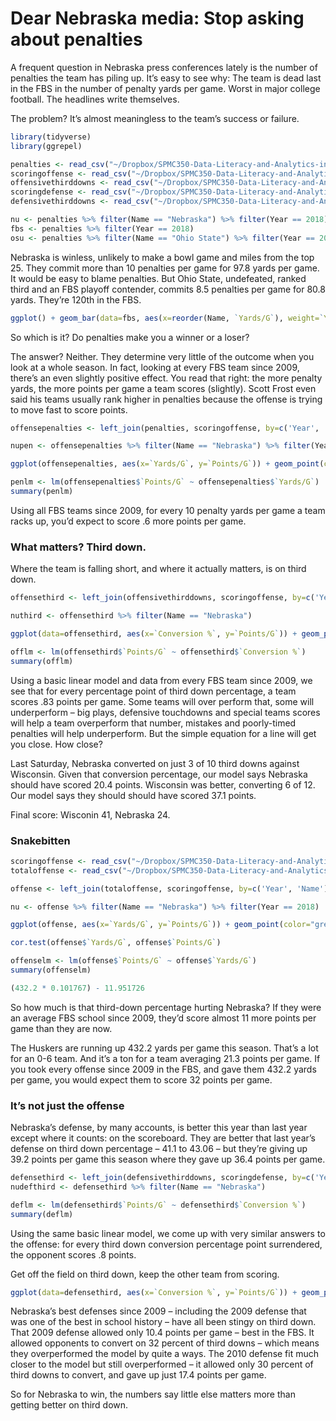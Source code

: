 # Dear Nebraska media: Stop asking about penalties

A frequent question in Nebraska press conferences lately is the number of penalties the team has piling up. It's easy to see why: The team is dead last in the FBS in the number of penalty yards per game. Worst in major college football. The headlines write themselves.

The problem? It's almost meaningless to the team's success or failure. 

```r
library(tidyverse)
library(ggrepel)
```

```r
penalties <- read_csv("~/Dropbox/SPMC350-Data-Literacy-and-Analytics-in-Sports/Data/Penalties.csv")
scoringoffense <- read_csv("~/Dropbox/SPMC350-Data-Literacy-and-Analytics-in-Sports/Data/ScoringOffense.csv")
offensivethirddowns <- read_csv("~/Dropbox/SPMC350-Data-Literacy-and-Analytics-in-Sports/Data/ThirdDownConversions.csv")
scoringdefense <- read_csv("~/Dropbox/SPMC350-Data-Literacy-and-Analytics-in-Sports/Data/ScoringDefense.csv")
defensivethirddowns <- read_csv("~/Dropbox/SPMC350-Data-Literacy-and-Analytics-in-Sports/Data/OpponentThirdDown.csv")
```

```r
nu <- penalties %>% filter(Name == "Nebraska") %>% filter(Year == 2018)
fbs <- penalties %>% filter(Year == 2018)
osu <- penalties %>% filter(Name == "Ohio State") %>% filter(Year == 2018)
```

Nebraska is winless, unlikely to make a bowl game and miles from the top 25. They commit more than 10 penalties per game for 97.8 yards per game. It would be easy to blame penalties. But Ohio State, undefeated, ranked third and an FBS playoff contender, commits 8.5 penalties per game for 80.8 yards. They're 120th in the FBS.

```r
ggplot() + geom_bar(data=fbs, aes(x=reorder(Name, `Yards/G`), weight=`Yards/G`), fill="light grey") + geom_bar(data=nu, aes(x=reorder(Name, `Yards/G`), weight=`Yards/G`, fill="red")) + geom_bar(data=osu, aes(x=reorder(Name, `Yards/G`), weight=`Yards/G`, fill="red")) + labs(x="None", y="Penalty yards per game", title="Yep, Nebraska is the worst team in the country for penalties", subtitle="The winless Huskers surrender 97.4 yards per game. Ohio State, undefeated, is only 10 places higher.", caption="Source: NCAA | By Matt Waite") + theme_minimal() + theme(axis.title.x=element_blank(), axis.text.x=element_blank(), axis.ticks.x=element_blank(), plot.title = element_text(size = 16, face = "bold"), axis.title = element_text(size = 8), plot.subtitle = element_text(size=10), panel.grid.minor = element_blank()) + guides(fill=FALSE) + geom_text(data=nu, aes(x=Name, y=99, label="Nebraska", hjust = 1.1)) + geom_text(data=osu, aes(x=Name, y=99, label="Ohio State", hjust = 1.2, vjust=4)) + ggsave(filename="penalties.png", device = "png")
```

So which is it? Do penalties make you a winner or a loser? 

The answer? Neither. They determine very little of the outcome when you look at a whole season. In fact, looking at every FBS team since 2009, there's an even slightly positive effect. You read that right: the more penalty yards, the more points per game a team scores (slightly). Scott Frost even said his teams usually rank higher in penalties because the offense is trying to move fast to score points. 

```r
offensepenalties <- left_join(penalties, scoringoffense, by=c('Year', 'Name'))
```

```r
nupen <- offensepenalties %>% filter(Name == "Nebraska") %>% filter(Year == 2018)
```


```r
ggplot(offensepenalties, aes(x=`Yards/G`, y=`Points/G`)) + geom_point(color="grey") + geom_smooth(method=lm, se=FALSE) + labs(x="Penalty yards per game", y="Points per game", title="Penalty yards don't matter", subtitle="There's hardly any relationship with the number of penalty yards a team gives up vs their points per game", caption="Source: NCAA | By Matt Waite") + theme_minimal() + theme(plot.title = element_text(size = 16, face = "bold"), axis.title = element_text(size = 8), plot.subtitle = element_text(size=10), panel.grid.minor = element_blank()) + geom_point(data=nupen, aes(x=`Yards/G`, y=`Points/G`), color="red") + geom_text(data=nupen, x=92, y=19, label="Nebraska 2018") + ggsave(filename="penaltyscatter.png", device = "png")
```

```r
penlm <- lm(offensepenalties$`Points/G` ~ offensepenalties$`Yards/G`)
summary(penlm)
```
Using all FBS teams since 2009, for every 10 penalty yards per game a team racks up, you'd expect to score .6 more points per game. 

### What matters? Third down. 

Where the team is falling short, and where it actually matters, is on third down. 


```r
offensethird <- left_join(offensivethirddowns, scoringoffense, by=c('Year', 'Name'))
```

```r
nuthird <- offensethird %>% filter(Name == "Nebraska")
```


```r
ggplot(data=offensethird, aes(x=`Conversion %`, y=`Points/G`)) + geom_point(color="grey") + geom_smooth(method=lm, se=FALSE) + geom_point(data=nuthird, aes(x=`Conversion %`, y=`Points/G`), color="red") + geom_text_repel(data=nuthird, aes(x=`Conversion %`, y=`Points/G`, label=Year)) + labs(x="Third-down conversion rate", y="Points per game", title="Nebraska's woes on third down predict scoreboard", subtitle="The better a team is on third down, the more points they score. The Huskers are 123th in the FBS.", caption="Source: NCAA | By Matt Waite") + theme_minimal() + theme(plot.title = element_text(size = 16, face = "bold"), axis.title = element_text(size = 8), plot.subtitle = element_text(size=10), panel.grid.minor = element_blank()) + ggsave(filename="offensethirdscatter.png", device = "png")
```

```r
offlm <- lm(offensethird$`Points/G` ~ offensethird$`Conversion %`)
summary(offlm)
```

Using a basic linear model and data from every FBS team since 2009, we see that for every percentage point of third down percentage, a team scores .83 points per game. Some teams will over perform that, some will underperform -- big plays, defensive touchdowns and special teams scores will help a team overperform that number, mistakes and poorly-timed penalties will help underperform. But the simple equation for a line will get you close. How close? 

Last Saturday, Nebraska converted on just 3 of 10 third downs against Wisconsin. Given that conversion percentage, our model says Nebraska should have scored 20.4 points. Wisconsin was better, converting 6 of 12. Our model says they should should have scored 37.1 points. 

Final score: Wisconin 41, Nebraska 24. 

### Snakebitten

```r
scoringoffense <- read_csv("~/Dropbox/SPMC350-Data-Literacy-and-Analytics-in-Sports/Data/ScoringOffense.csv")
totaloffense <- read_csv("~/Dropbox/SPMC350-Data-Literacy-and-Analytics-in-Sports/Data/TotalOffense.csv")
```
```r
offense <- left_join(totaloffense, scoringoffense, by=c('Year', 'Name'))
```

```r
nu <- offense %>% filter(Name == "Nebraska") %>% filter(Year == 2018)
```

```r
ggplot(offense, aes(x=`Yards/G`, y=`Points/G`)) + geom_point(color="grey") + geom_smooth(method=lm, se=FALSE) + labs(x="Total yards per game", y="Points per game", title="Snakebitten: Nebraska's offense", subtitle="The Husker's should be scoring way more than they are", caption="Source: NCAA | By Matt Waite") + theme_minimal() + theme(plot.title = element_text(size = 16, face = "bold"), axis.title = element_text(size = 8), plot.subtitle = element_text(size=10), panel.grid.minor = element_blank()) + geom_point(data=nu, aes(x=`Yards/G`, y=`Points/G`), color="red") + geom_text_repel(data=nu, aes(x=`Yards/G`, y=`Points/G`, label="Nebraska 2018")) + ggsave(filename="yards.png", device = "png")
```

```r
cor.test(offense$`Yards/G`, offense$`Points/G`)
```
```r
offenselm <- lm(offense$`Points/G` ~ offense$`Yards/G`)
summary(offenselm)
```
```r
(432.2 * 0.101767) - 11.951726
```
So how much is that third-down percentage hurting Nebraska? If they were an average FBS school since 2009, they'd score almost 11 more points per game than they are now. 

The Huskers are running up 432.2 yards per game this season. That's a lot for an 0-6 team. And it's a ton for a team averaging 21.3 points per game. If you took every offense since 2009 in the FBS, and gave them 432.2 yards per game, you would expect them to score 32 points per game. 

### It's not just the offense

Nebraska's defense, by many accounts, is better this year than last year except where it counts: on the scoreboard. They are better that last year's defense on third down percentage -- 41.1 to 43.06 -- but they're giving up 39.2 points per game this season where they gave up 36.4 points per game. 

```r
defensethird <- left_join(defensivethirddowns, scoringdefense, by=c('Year', 'Name'))
nudefthird <- defensethird %>% filter(Name == "Nebraska")
```

```r
deflm <- lm(defensethird$`Points/G` ~ defensethird$`Conversion %`)
summary(deflm)
```
Using the same basic linear model, we come up with very similar answers to the offense: for every third down conversion percentage point surrendered, the opponent scores .8 points. 

Get off the field on third down, keep the other team from scoring. 

```r
ggplot(data=defensethird, aes(x=`Conversion %`, y=`Points/G`)) + geom_point(color="grey") + geom_smooth(method=lm, se=FALSE) + geom_point(data=nudefthird, aes(x=`Conversion %`, y=`Points/G`), color="red") + geom_text_repel(data=nudefthird, aes(x=`Conversion %`, y=`Points/G`, label=Year)) + labs(x="Third-down conversion rate", y="Points per game", title="Nebraska's needs to get off the field more", subtitle="The more third downs a defense gives up, the more the other team scores. The Huskers are 86th in the FBS.", caption="Source: NCAA | By Matt Waite") + theme_minimal() + theme(plot.title = element_text(size = 16, face = "bold"), axis.title = element_text(size = 8), plot.subtitle = element_text(size=10), panel.grid.minor = element_blank()) + ggsave(filename="defensethirdscatter.png", device = "png")
```

Nebraska's best defenses since 2009 -- including the 2009 defense that was one of the best in school history -- have all been stingy on third down. That 2009 defense allowed only 10.4 points per game -- best in the FBS. It allowed opponents to convert on 32 percent of third downs -- which means they overperformed the model by quite a ways. The 2010 defense fit much closer to the model but still overperformed -- it allowed only 30 percent of third downs to convert, and gave up just 17.4 points per game. 

So for Nebraska to win, the numbers say little else matters more than getting better on third down.